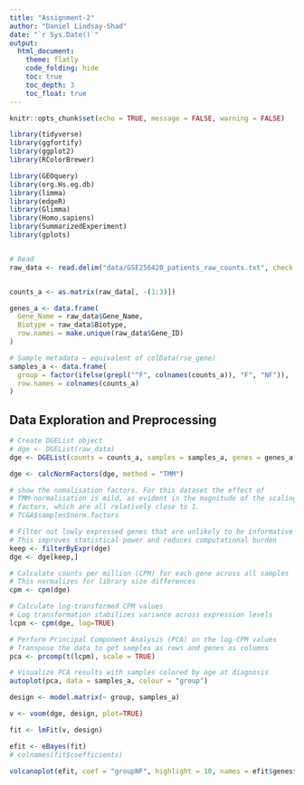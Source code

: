 ```yaml
---
title: "Assignment-2"
author: "Daniel Lindsay-Shad"
date: "`r Sys.Date()`"
output:
  html_document:
    theme: flatly
    code_folding: hide
    toc: true
    toc_depth: 3
    toc_float: true
---
```


```r
knitr::opts_chunk$set(echo = TRUE, message = FALSE, warning = FALSE)
```

```r
library(tidyverse)
library(ggfortify)
library(ggplot2)
library(RColorBrewer)

library(GEOquery)
library(org.Hs.eg.db)
library(limma)
library(edgeR)
library(Glimma)
library(Homo.sapiens)
library(SummarizedExperiment)
library(gplots)


# Read 
raw_data <- read.delim("data/GSE256420_patients_raw_counts.txt", check.names = FALSE)


counts_a <- as.matrix(raw_data[, -(1:3)])

genes_a <- data.frame(
  Gene_Name = raw_data$Gene_Name,
  Biotype = raw_data$Biotype,
  row.names = make.unique(raw_data$Gene_ID)
)

# Sample metadata — equivalent of colData(rse_gene)
samples_a <- data.frame(
  group = factor(ifelse(grepl("^F", colnames(counts_a)), "F", "NF")),
  row.names = colnames(counts_a)
)
```


## Data Exploration and Preprocessing
```r
# Create DGEList object
# dge <- DGEList(raw_data)
dge <- DGEList(counts = counts_a, samples = samples_a, genes = genes_a)

dge <- calcNormFactors(dge, method = "TMM")

# show the nomalisation factors. For this dataset the effect of
# TMM-normalisation is mild, as evident in the magnitude of the scaling
# factors, which are all relatively close to 1.
# TCGA$samples$norm.factors

# Filter out lowly expressed genes that are unlikely to be informative
# This improves statistical power and reduces computational burden
keep <- filterByExpr(dge)
dge <- dge[keep,]

# Calculate counts per million (CPM) for each gene across all samples
# This normalizes for library size differences
cpm <- cpm(dge)

# Calculate log-transformed CPM values
# Log transformation stabilizes variance across expression levels
lcpm <- cpm(dge, log=TRUE)

# Perform Principal Component Analysis (PCA) on the log-CPM values
# Transpose the data to get samples as rows and genes as columns
pca <- prcomp(t(lcpm), scale = TRUE)

# Visualize PCA results with samples colored by age at diagnosis
autoplot(pca, data = samples_a, colour = "group")
```

```r

design <- model.matrix(~ group, samples_a)

v <- voom(dge, design, plot=TRUE)

fit <- lmFit(v, design)

efit <- eBayes(fit)
# colnames(fit$coefficients)

volcanoplot(efit, coef = "groupNF", highlight = 10, names = efit$genes$Gene_Name)
```

```r

```
